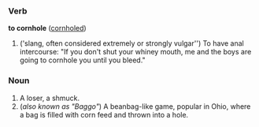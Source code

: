 ===Verb===
'''to cornhole''' ([[cornholed]]) 

#('slang, often considered extremely or strongly vulgar'') To have anal intercourse: "If you don't shut your whiney mouth, me and the boys are going to cornhole you until you bleed." 

===Noun===

# A loser, a shmuck.
# (''also known as "Baggo"'') A beanbag-like game, popular in Ohio, where a bag is filled with corn feed and thrown into a hole.